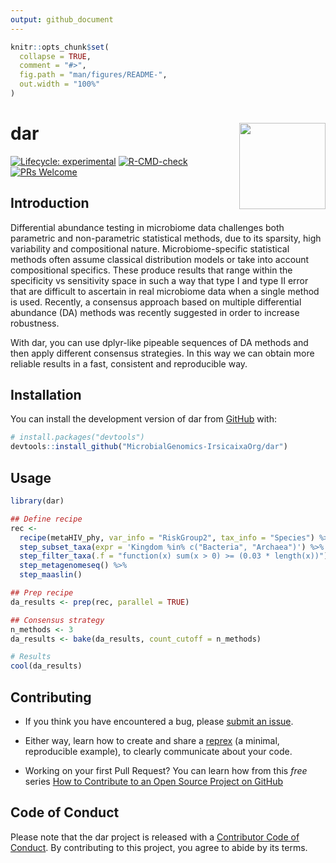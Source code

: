 ```yaml
---
output: github_document
---
```


<!-- README.md is generated from README.Rmd. Please edit that file -->

```r
knitr::opts_chunk$set(
  collapse = TRUE,
  comment = "#>",
  fig.path = "man/figures/README-",
  out.width = "100%"
)
```

# dar <a href="https://microbialgenomics-irsicaixaorg.github.io/dar/"><img src="man/figures/logo.png" align="right" height="138" /></a>

<!-- badges: start -->
[![Lifecycle: experimental](https://img.shields.io/badge/lifecycle-experimental-orange.svg)](https://lifecycle.r-lib.org/articles/stages.html#experimental)
[![R-CMD-check](https://github.com/MicrobialGenomics-IrsicaixaOrg/dar/workflows/R-CMD-check/badge.svg)](https://github.com/MicrobialGenomics-IrsicaixaOrg/dar/actions)
[![PRs Welcome](https://img.shields.io/badge/PRs-welcome-brightgreen.svg?style=flat-square)](https://makeapullrequest.com)
<!-- badges: end -->

## Introduction

Differential abundance testing in microbiome data challenges both parametric and non-parametric statistical methods, due to its sparsity, high variability and compositional nature. Microbiome-specific statistical methods often assume classical distribution models or take into account compositional specifics. These produce results that range within the specificity vs sensitivity space in such a way that type I and type II error that are difficult to ascertain in real microbiome data when a single method is used. Recently, a consensus approach based on multiple differential abundance (DA) methods was recently suggested in order to increase robustness. 

With dar, you can use dplyr-like pipeable sequences of DA methods and then apply different consensus strategies. In this way we can obtain more reliable results in a fast, consistent and reproducible way.

## Installation

You can install the development version of dar from [GitHub](https://github.com/) with:

```r
# install.packages("devtools")
devtools::install_github("MicrobialGenomics-IrsicaixaOrg/dar")
```

## Usage 

```r
library(dar)

## Define recipe
rec <-
  recipe(metaHIV_phy, var_info = "RiskGroup2", tax_info = "Species") %>%
  step_subset_taxa(expr = 'Kingdom %in% c("Bacteria", "Archaea")') %>%
  step_filter_taxa(.f = "function(x) sum(x > 0) >= (0.03 * length(x))") %>%
  step_metagenomeseq() %>%
  step_maaslin()

## Prep recipe
da_results <- prep(rec, parallel = TRUE)

## Consensus strategy
n_methods <- 3
da_results <- bake(da_results, count_cutoff = n_methods)

# Results
cool(da_results)
```

## Contributing

- If you think you have encountered a bug, please [submit an issue](https://github.com/MicrobialGenomics-IrsicaixaOrg/dar/issues).

- Either way, learn how to create and share a [reprex](https://reprex.tidyverse.org/articles/articles/learn-reprex.html) (a minimal, reproducible example), to clearly communicate about your code.

- Working on your first Pull Request? You can learn how from this *free* series [How to Contribute to an Open Source Project on GitHub](https://kcd.im/pull-request)

## Code of Conduct

Please note that the dar project is released with a [Contributor Code of Conduct](https://contributor-covenant.org/version/2/0/CODE_OF_CONDUCT.html). By contributing to this project, you agree to abide by its terms.


